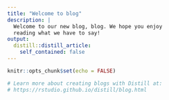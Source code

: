 ```yaml
---
title: "Welcome to blog"
description: |
  Welcome to our new blog, blog. We hope you enjoy 
  reading what we have to say!
output:
  distill::distill_article:
    self_contained: false
---
```


```r
knitr::opts_chunk$set(echo = FALSE)

# Learn more about creating blogs with Distill at:
# https://rstudio.github.io/distill/blog.html

```



